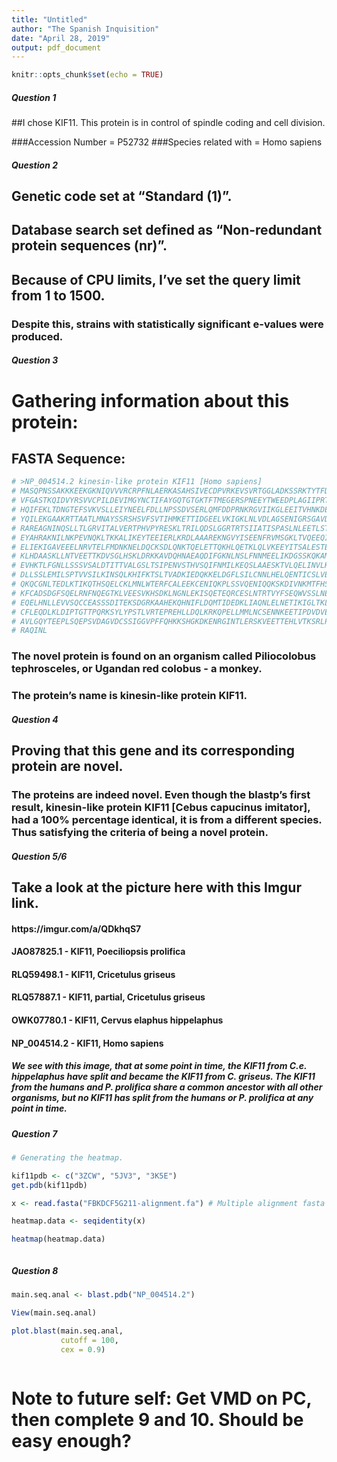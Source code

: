 ```yaml
---
title: "Untitled"
author: "The Spanish Inquisition"
date: "April 28, 2019"
output: pdf_document
---
```


```r
knitr::opts_chunk$set(echo = TRUE)
```

##### Question 1 #####

##I chose KIF11. This protein is in control of spindle coding and cell division.

###Accession Number = P52732
###Species related with = Homo sapiens

##### Question 2 #####

## Genetic code set at "Standard (1)".
## Database search set defined as "Non-redundant protein sequences (nr)".
## Because of CPU limits, I've set the query limit from 1 to 1500.
### Despite this, strains with statistically significant e-values were produced.


##### Question 3 #####

# Gathering information about this protein:

## FASTA Sequence:
```r
# >NP_004514.2 kinesin-like protein KIF11 [Homo sapiens]
# MASQPNSSAKKKEEKGKNIQVVVRCRPFNLAERKASAHSIVECDPVRKEVSVRTGGLADKSSRKTYTFDM
# VFGASTKQIDVYRSVVCPILDEVIMGYNCTIFAYGQTGTGKTFTMEGERSPNEEYTWEEDPLAGIIPRTL
# HQIFEKLTDNGTEFSVKVSLLEIYNEELFDLLNPSSDVSERLQMFDDPRNKRGVIIKGLEEITVHNKDEV
# YQILEKGAAKRTTAATLMNAYSSRSHSVFSVTIHMKETTIDGEELVKIGKLNLVDLAGSENIGRSGAVDK
# RAREAGNINQSLLTLGRVITALVERTPHVPYRESKLTRILQDSLGGRTRTSIIATISPASLNLEETLSTL
# EYAHRAKNILNKPEVNQKLTKKALIKEYTEEIERLKRDLAAAREKNGVYISEENFRVMSGKLTVQEEQIV
# ELIEKIGAVEEELNRVTELFMDNKNELDQCKSDLQNKTQELETTQKHLQETKLQLVKEEYITSALESTEE
# KLHDAASKLLNTVEETTKDVSGLHSKLDRKKAVDQHNAEAQDIFGKNLNSLFNNMEELIKDGSSKQKAML
# EVHKTLFGNLLSSSVSALDTITTVALGSLTSIPENVSTHVSQIFNMILKEQSLAAESKTVLQELINVLKT
# DLLSSLEMILSPTVVSILKINSQLKHIFKTSLTVADKIEDQKKELDGFLSILCNNLHELQENTICSLVES
# QKQCGNLTEDLKTIKQTHSQELCKLMNLWTERFCALEEKCENIQKPLSSVQENIQQKSKDIVNKMTFHSQ
# KFCADSDGFSQELRNFNQEGTKLVEESVKHSDKLNGNLEKISQETEQRCESLNTRTVYFSEQWVSSLNER
# EQELHNLLEVVSQCCEASSSDITEKSDGRKAAHEKQHNIFLDQMTIDEDKLIAQNLELNETIKIGLTKLN
# CFLEQDLKLDIPTGTTPQRKSYLYPSTLVRTEPREHLLDQLKRKQPELLMMLNCSENNKEETIPDVDVEE
# AVLGQYTEEPLSQEPSVDAGVDCSSIGGVPFFQHKKSHGKDKENRGINTLERSKVEETTEHLVTKSRLPL
# RAQINL
```

### The novel protein is found on an organism called Piliocolobus tephrosceles, or Ugandan red colobus - a monkey.

### The protein's name is kinesin-like protein KIF11.


##### Question 4 #####

## Proving that this gene and its corresponding protein are novel.

### The proteins are indeed novel. Even though the blastp's first result, kinesin-like protein KIF11 [Cebus capucinus imitator], had a 100% percentage identical, it is from a different species. Thus satisfying the criteria of being a novel protein.



##### Question 5/6 #####

## Take a look at the picture here with this Imgur link.

#### https://imgur.com/a/QDkhqS7

#### JAO87825.1 - KIF11, Poeciliopsis prolifica
#### RLQ59498.1 - KIF11, Cricetulus griseus
#### RLQ57887.1 - KIF11, partial, Cricetulus griseus
#### OWK07780.1 - KIF11, Cervus elaphus hippelaphus
#### NP_004514.2 - KIF11, Homo sapiens

##### We see with this image, that at some point in time, the KIF11 from C.e. hippelaphus have split and became the KIF11 from C. griseus. The KIF11 from the humans and P. prolifica share a common ancestor with all other organisms, but no KIF11 has split from the humans or P. prolifica at any point in time.



##### Question 7 ######

```r

# Generating the heatmap.

kif11pdb <- c("3ZCW", "5JV3", "3K5E")
get.pdb(kif11pdb)

x <- read.fasta("FBKDCF5G211-alignment.fa") # Multiple alignment fasta file that aligns the 5 data labeled above in Questions 5 and 6.

heatmap.data <- seqidentity(x)

heatmap(heatmap.data)



```

##### Question 8 #####
```r
main.seq.anal <- blast.pdb("NP_004514.2")

View(main.seq.anal)

plot.blast(main.seq.anal,
           cutoff = 100,
           cex = 0.9)



```



# Note to future self: Get VMD on PC, then complete 9 and 10. Should be easy enough?
